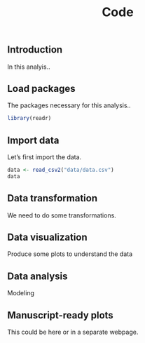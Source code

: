 % Code

## Introduction

In this analyis..


## Load packages

The packages necessary for this analysis..

```r
library(readr)
```


## Import data

Let's first import the data. 

```r
data <- read_csv2("data/data.csv")
data
```

## Data transformation

We need to do some transformations.

## Data visualization

Produce some plots to understand the data

## Data analysis

Modeling

## Manuscript-ready plots

This could be here or in a separate webpage.




